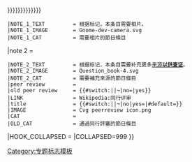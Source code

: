 {{WPBannerMeta
|PROJECT              = 節日
 |BANNER_NAME         = Template:WikiProject Festivals
 |substcheck=<includeonly>{{subst:</includeonly><includeonly>substcheck}}</includeonly>
 |small={{{small|}}}
 |category={{{category|¬}}}
 |category_trad=yes
 |listas={{{listas|}}}
 |PORTAL              =
 |PORTAL_IMG          =
 |IMAGE_LEFT          = Фейерверк в морском порту Сочи 9 мая 2015 года.jpg
 |importance={{{importance|}}}
 |BOTTOM_TEXT         = <div style="background: #FFD699; text-align: center">'''此評級可能僅依據专题质量标准所標示，歡迎提出修改、共識討論或重評。'''</div>
 |QUALITY_SCALE       = extended
 |class={{{class|}}}
 |HOOK_ASSESS = {{WPBannerMeta/hooks/qualimpintersect
 |class={{{class|}}}
 |importance={{{importance|}}}
 |category={{{category|¬}}}
 |ASSESSMENT_CAT      = 節日條目
 |QUALITY_SCALE       = extended
 |IMPORTANCE_SCALE    = standard
 |BANNER_NAME         = Template:節日專題
 |FORMAT              = CIT
}}
|attention={{{attention|}}}
|infobox={{{needs-infobox|}}}
|INFOBOX_CAT=需要信息框的節日條目
|note 1={{{needs-photo|{{{needs-image|{{{photo|{{{image|{{{need-photo|{{{need-image|}}}}}}}}}}}}}}}}}}
 |NOTE_1_TEXT         = 根据标记，本条目需要相片。
 |NOTE_1_IMAGE        = Gnome-dev-camera.svg
 |NOTE_1_CAT          = 需要相片的節日條目
|note 2               = {{{ref|}}}
 |NOTE_2_TEXT         = 根据标记，本条目需要补充更多[[WP:列明来源|来源]]'''[[WP:可供查证|以供查证]]'''。
 |NOTE_2_IMAGE        = Question_book-4.svg
 |NOTE_2_CAT          = 需要補充來源的節日條目
 |peer review         = {{{peer|}}}
 |old peer review     = {{#switch:{{lc:{{{old-peer|¬}}}}}||¬|no=|yes}}
 |LINK                = Wikipedia:同行评审
 |title               = {{#switch:{{lc:{{{old-peer|¬}}}}}||¬|no|yes={{SUBJECTPAGENAME}}|#default={{{old-peer|}}}}}
 |IMAGE               = Cvg peerreview icon.png
 |CAT                 = 
 |OLD_CAT             = 通過同行評審的節日條目
|HOOK_COLLAPSED       = {{WPBannerMeta/hooks/notecounter
 |category            = {{{category|¬}}}
 |BANNER_NAME         = Template:節日
 |note 1              = {{{peer|}}}
 |note 2              = {{{old-peer|}}}
}}
|COLLAPSED=999
}}<noinclude>{{documentation}}[[Category:专题标志模板]]</noinclude>